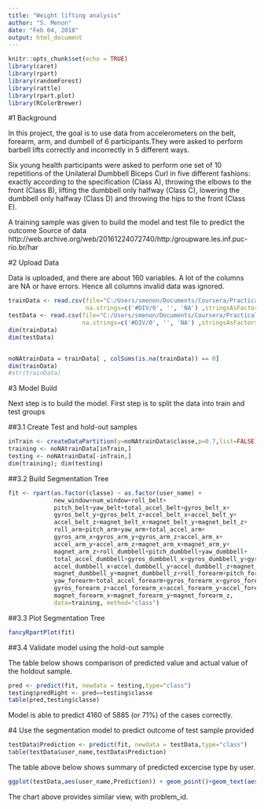 ---
title: "Weight lifting analysis"
author: "S. Menon"
date: "Feb 04, 2018"
output: html_document
---
```{r setup, include=FALSE}
knitr::opts_chunk$set(echo = TRUE)
library(caret)
library(rpart)
library(randomForest)
library(rattle)
library(rpart.plot)
library(RColorBrewer)
```

#1 Background

In this project, the goal is to use data from accelerometers on the belt, forearm, arm, and dumbell 
of 6 participants.They were asked to perform barbell lifts correctly and incorrectly in 5 different
ways.

Six young health participants were asked to perform one set of 10 repetitions of the Unilateral Dumbbell 
Biceps Curl in five different fashions: exactly according to the specification (Class A), throwing the 
elbows to the front (Class B), lifting the dumbbell only halfway (Class C), lowering the dumbbell only 
halfway (Class D) and throwing the hips to the front (Class E).

A training sample was given to build the model and test file to predict the outcome
Source of data http://web.archive.org/web/20161224072740/http:/groupware.les.inf.puc-rio.br/har

#2 Upload Data

Data is uploaded, and there are about 160 variables. A lot of the columns are NA or have errors. Hence
all columns invalid data was ignored.


```{r}
trainData <- read.csv(file="C:/Users/smenon/Documents/Coursera/Practical ML/pml-training.csv", 
                      na.strings=c('#DIV/0', '', 'NA') ,stringsAsFactors = F,header = TRUE)
testData <- read.csv(file="C:/Users/smenon/Documents/Coursera/Practical ML/pml-testing.csv", 
                     na.strings=c('#DIV/0', '', 'NA') ,stringsAsFactors = F,header = TRUE)
dim(trainData)
dim(testData)


noNAtrainData = trainData[ , colSums(is.na(trainData)) == 0]
dim(trainData)
#str(trainData)
```


#3 Model Build

Next step is to build the model. First step is to split the data into train and test groups

##3.1 Create Test and hold-out samples

```{r}
inTrain <- createDataPartition(y=noNAtrainData$classe,p=0.7,list=FALSE)
training <- noNAtrainData[inTrain,]
testing <- noNAtrainData[-inTrain,]
dim(training); dim(testing)
```

##3.2 Build Segmentation Tree
```{r}
fit <- rpart(as.factor(classe) ~ as.factor(user_name) +
             new_window+num_window+roll_belt+          
             pitch_belt+yaw_belt+total_accel_belt+gyros_belt_x+        
             gyros_belt_y+gyros_belt_z+accel_belt_x+accel_belt_y+        
             accel_belt_z+magnet_belt_x+magnet_belt_y+magnet_belt_z+       
             roll_arm+pitch_arm+yaw_arm+total_accel_arm+     
             gyros_arm_x+gyros_arm_y+gyros_arm_z+accel_arm_x+        
             accel_arm_y+accel_arm_z+magnet_arm_x+magnet_arm_y+        
             magnet_arm_z+roll_dumbbell+pitch_dumbbell+yaw_dumbbell+        
             total_accel_dumbbell+gyros_dumbbell_x+gyros_dumbbell_y+gyros_dumbbell_z+    
             accel_dumbbell_x+accel_dumbbell_y+accel_dumbbell_z+magnet_dumbbell_x+   
             magnet_dumbbell_y+magnet_dumbbell_z+roll_forearm+pitch_forearm+       
             yaw_forearm+total_accel_forearm+gyros_forearm_x+gyros_forearm_y+     
             gyros_forearm_z+accel_forearm_x+accel_forearm_y+accel_forearm_z+     
             magnet_forearm_x+magnet_forearm_y+magnet_forearm_z,     
             data=training, method="class")
```

##3.3 Plot Segmentation Tree
```{r}
fancyRpartPlot(fit)

```

##3.4 Validate model using the hold-out sample

The table below shows comparison of predicted value and actual value of the holdout sample.
```{r}
pred <- predict(fit, newdata = testing,type="class")
testing$predRight <- pred==testing$classe
table(pred,testing$classe)
```
Model is able to predict 4160 of 5885 (or 71%) of the cases correctly.

#4 Use the segmentation model to predict outcome of test sample provided

```{r}
testData$Prediction <- predict(fit, newdata = testData,type="class")
table(testData$user_name,testData$Prediction)
```

The table above below shows summary of predicted excercise type by user.

```{r}
ggplot(testData,aes(user_name,Prediction)) + geom_point()+geom_text(aes(label=problem_id),hjust=1,vjust=1)
```
The chart above provides similar view, with problem_id.
